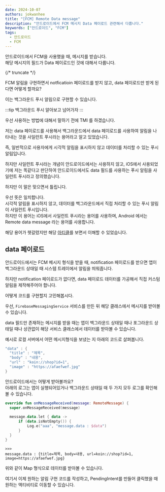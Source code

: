 ```yaml
---
date: 2024-10-07
authors: jokwanhee
title: "[FCM] Remote Data message"
description: "안드로이드에서 FCM 메시지 Data 페이로드 관련해서 다룹니다."
keywords: ["안드로이드", "FCM"]
tags:
  - 안드로이드
  - FCM
---
```


안드로이드에서 FCM을 사용했을 때, 메시지를 받습니다.  
해당 메시지의 필드가 Data 페이로드인 것에 대해서 다룹니다.

{/* truncate */}

FCM 알림을 구현하면서 notficatioin 페이로드를 받지 않고, data 페이로드만 받게 된다면 어떻게 할까요?

이는 백그라운드 푸시 알림으로 구현할 수 있습니다.

:::tip
백그라운드 푸시 알아보고 넘어가자
:::

우선 사용하는 방법에 대해서 말하기 전에 TMI 를 하겠습니다.

저는 data 페이로드를 사용해서 백그라운드에서 data 페이로드를 사용하여 알림을 나타내는 것을 사일런트 푸시라는 용어라고 알고 있었습니다.

즉, 일반적으로 사용자에게 시각적 알림을 표시하지 않고 데이터를 처리할 수 있는 푸시 알림입니다.

하지만 사일런트 푸시라는 개념이 안드로이드에서는 사용하지 않고, iOS에서 사용되었기에 저는 똑같다고 판단하여 안드로이드에서도 data 필드를 사용하는 푸시 알림을 사일런트 푸시라고 정의했습니다.

하지만 이 말은 맞으면서 틀립니다.

우선 뜻은 일치합니다.  
시각적 알림을 표시하지 않고, 데이터를 백그라운드에서 직접 처리할 수 있는 푸시 알림이 사일런트 푸시입니다.  
하지만 이 용어는 iOS에서 사일런트 푸시라는 용어를 사용하며, Android 에서는 Remote data message 라는 용어를 사용합니다.

해당 용어가 헷갈렸지만 해당 [아티클](https://velog.io/@bang9dev/RN-CheatSheet-push-notification-%EC%99%84%EB%B2%BD-%EC%9D%B4%ED%95%B4%ED%95%98%EA%B8%B0)를 보면서 이해할 수 있었습니다.


## data 페이로드

안드로이드에서는 FCM 메시지 형식을 받을 때, notification 페이로드를 받으면 앱이 백그라운드 상태일 때 시스템 트레이에서 알림을 띄워줍니다.

하지만 notification 페이로드가 없다면, data 페이로드 데이터를 가공해서 직접 커스텀 알림을 제작해주어야 합니다.

어떻게 코드를 구현할지 고민해봅시다.

우선, `FirebaseMessagingService` 서비스를 만든 뒤 해당 클래스에서 메시지를 받아볼 수 있습니다.

data 필드만 존재하는 메시지를 받을 때는 앱이 백그라운드 상태일 때나 포그라운드 상태일 때나 상관없이 해당 서비스 클래스에서 데이터를 받아볼 수 있습니다.

예시로 로컬 서버에서 어떤 메시지형식을 보냈는 지 아래의 코드로 살펴봅니다.

```kotlin
"data" : {
  "title" : "제목",
  "body" : "내용",
  "url" : "koin://shop?id=1",
  "image" : "https://afaefwef.jpg"
}
```

안드로이드에서는 어떻게 받아볼까요?  
아래의 로그는 앱이 실행되어있거나 백그라운드 상태일 때 두 가지 모두 로그를 확인해볼 수 있습니다.
```kotlin
override fun onMessageReceived(message: RemoteMessage) {
  super.onMessageReceived(message)
  
  message.data.let { data ->
      if (data.isNotEmpty()) {
          Log.e("aaa", "message.data : $data")
      }
  }
}
```
```
>>>
message.data : {title=제목, body=내용, url=koin://shop?id=1, image=https://afaefwef.jpg}
```
위와 같이 Map 형식으로 데이터를 받아볼 수 있습니다.

여기서 이제 원하는 알림 구현 코드를 작성하고, PendingIntent를 만들어 클릭했을 때 원하는 액티비티로 이동할 수 있습니다.

